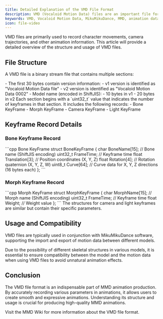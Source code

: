 ```yaml
---
title: Detailed Explanation of the VMD File Format
description: VMD (Vocaloid Motion Data) files are an important file format used in MikuMikuDance (MMD) for storing animation data.
keywords: VMD, Vocaloid Motion Data, MikuMikuDance, MMD, animation data, file format
icon: file-video
---
```


VMD files are primarily used to record character movements, camera trajectories, and other animation information. This article will provide a detailed overview of the structure and usage of VMD files.

## File Structure

A VMD file is a binary stream file that contains multiple sections:

<AccordionGroup>
  <Accordion title="Header Information">
    - The first 30 bytes contain version information:
      - v1 version is identified as "Vocaloid Motion Data file"
      - v2 version is identified as "Vocaloid Motion Data 0002"
    - Model name (encoded in ShiftJIS):
      - 10 bytes in v1
      - 20 bytes in v2
  </Accordion>

  <Accordion title="Keyframe Data">
    Each section begins with a `uint32_t` value that indicates the number of keyframes in that section. It includes the following records:
    - Bone KeyFrame
    - Morph KeyFrame
    - Camera KeyFrame
    - Light KeyFrame
  </Accordion>
</AccordionGroup>

## Keyframe Record Details

### Bone Keyframe Record

<CodeGroup>
  ```cpp Bone KeyFrame
  struct BoneKeyFrame {
    char BoneName[15];     // Bone name (ShiftJIS encoding)
    uint32_t FrameTime;    // Keyframe time
    float Translation[3];  // Position coordinates (X, Y, Z)
    float Rotation[4];     // Rotation quaternion (X, Y, Z, W)
    uint8_t Curve[64];     // Curve data for X, Y, Z directions (16 bytes each)
  };
  ```
</CodeGroup>

### Morph Keyframe Record

<CodeGroup>
  ```cpp Morph KeyFrame
  struct MorphKeyFrame {
    char MorphName[15];    // Morph name (ShiftJIS encoding)
    uint32_t FrameTime;    // Keyframe time
    float Weight;          // Weight value
  };
  ```
</CodeGroup>

<Note>
  The structures for camera and light keyframes are similar but contain their specific parameters.
</Note>

## Usage and Compatibility

VMD files are typically used in conjunction with MikuMikuDance software, supporting the import and export of motion data between different models.

<Warning>
  Due to the possibility of different skeletal structures in various models, it is essential to ensure compatibility between the model and the motion data when using VMD files to avoid unnatural animation effects.
</Warning>

## Conclusion

The VMD file format is an indispensable part of MMD animation production. By accurately recording various parameters in animations, it allows users to create smooth and expressive animations. Understanding its structure and usage is crucial for producing high-quality MMD animations.

<Card title="Learn More" icon="book-open" href="https://mikumikudance.fandom.com/wiki/VMD_file_format">
  Visit the MMD Wiki for more information about the VMD file format.
</Card>

